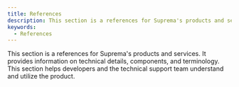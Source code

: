 ```yaml
---
title: References
description: This section is a references for Suprema's products and services.
keywords:
  - References
---
```


This section is a references for Suprema's products and services. It provides information on technical details, components, and terminology. This section helps developers and the technical support team understand and utilize the product.

<DocCardList />
